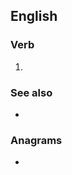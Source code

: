 ==English==

===Verb===
{{head|en|verb form}}

# {{en-past of|rehang}}

===See also===
* {{l|en|rehanged}}

===Anagrams===
* {{l|en|hunger}}